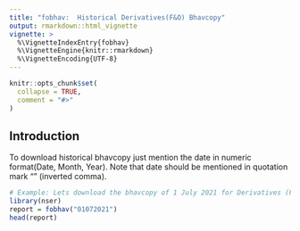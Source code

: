 ---
title: "fobhav:  Historical Derivatives(F&O) Bhavcopy"
output: rmarkdown::html_vignette
vignette: >
  %\VignetteIndexEntry{fobhav}
  %\VignetteEngine{knitr::rmarkdown}
  %\VignetteEncoding{UTF-8}
---

```{r, include = FALSE}
knitr::opts_chunk$set(
  collapse = TRUE,
  comment = "#>"
)
```

## Introduction 

To download historical bhavcopy just mention the date in numeric format(Date, Month, Year). Note that date should be mentioned 
in quotation mark "" (inverted comma). 

``` r
# Example: Lets download the bhavcopy of 1 July 2021 for Derivatives (F&O). 
library(nser)
report = fobhav("01072021")
head(report)
```

